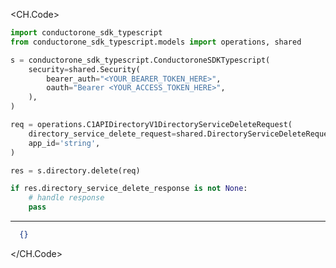 
<CH.Code>
```python Delete.py
import conductorone_sdk_typescript
from conductorone_sdk_typescript.models import operations, shared

s = conductorone_sdk_typescript.ConductoroneSDKTypescript(
    security=shared.Security(
        bearer_auth="<YOUR_BEARER_TOKEN_HERE>",
        oauth="Bearer <YOUR_ACCESS_TOKEN_HERE>",
    ),
)

req = operations.C1APIDirectoryV1DirectoryServiceDeleteRequest(
    directory_service_delete_request=shared.DirectoryServiceDeleteRequest(),
    app_id='string',
)

res = s.directory.delete(req)

if res.directory_service_delete_response is not None:
    # handle response
    pass
```
---

```json Example Response
  {}
```
</CH.Code>
